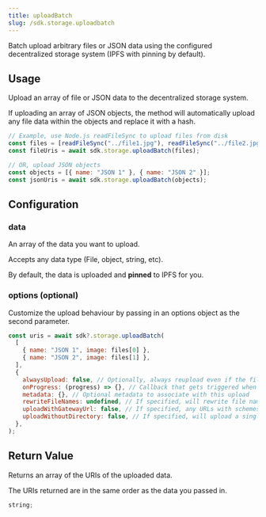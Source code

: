 ```yaml
---
title: uploadBatch
slug: /sdk.storage.uploadbatch
---
```


Batch upload arbitrary files or JSON data using the configured decentralized storage system (IPFS with pinning by default).

## Usage

Upload an array of file or JSON data to the decentralized storage system.

If uploading an array of JSON objects, the method will automatically upload any file data within the objects and replace it with a hash.

```jsx
// Example, use Node.js readFileSync to upload files from disk
const files = [readFileSync("../file1.jpg"), readFileSync("../file2.jpg")];
const fileUris = await sdk.storage.uploadBatch(files);

// OR, upload JSON objects
const objects = [{ name: "JSON 1" }, { name: "JSON 2" }];
const jsonUris = await sdk.storage.uploadBatch(objects);
```

## Configuration

### data

An array of the data you want to upload.

Accepts any data type (File, object, string, etc).

By default, the data is uploaded and **pinned** to IPFS for you.

### options (optional)

Customize the upload behaviour by passing in an options object as the second parameter.

```javascript
const uris = await sdk?.storage.uploadBatch(
  [
    { name: "JSON 1", image: files[0] },
    { name: "JSON 2", image: files[1] },
  ],
  {
    alwaysUpload: false, // Optionally, always reupload even if the file already exists
    onProgress: (progress) => {}, // Callback that gets triggered when file upload progresses
    metadata: {}, // Optional metadata to associate with this upload
    rewriteFileNames: undefined, // If specified, will rewrite file names to numbers for use on-chain. Useful to use with NFT contracts that map token IDs to files.
    uploadWithGatewayUrl: false, // If specified, any URLs with schemes will be replaced with resolved URLs before upload
    uploadWithoutDirectory: false, // If specified, will upload a single file without wrapping it in a directory
  },
);
```

## Return Value

Returns an array of the URIs of the uploaded data.

The URIs returned are in the same order as the data you passed in.

```typescript
string;
```
